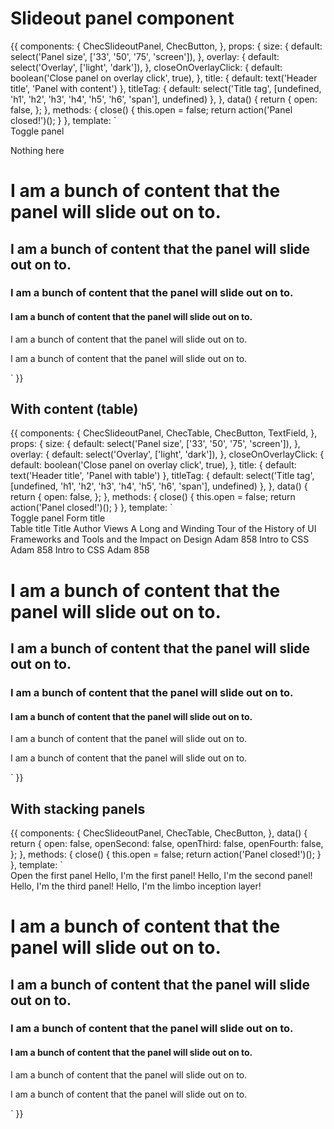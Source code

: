 
<Meta title="Components/Slideout panel" component={ChecSlideoutPanel} />

# Slideout panel component

<Props of={ChecSlideoutPanel} />

<Preview>
  <Story name="Default">
    {{
      components: {
        ChecSlideoutPanel,
        ChecButton,
      },
      props: {
        size: {
          default: select('Panel size', ['33', '50', '75', 'screen']),
        },
        overlay: {
          default: select('Overlay', ['light', 'dark']),
        },
        closeOnOverlayClick: {
          default: boolean('Close panel on overlay click', true),
        },
        title: {
          default: text('Header title', 'Panel with content')
        },
        titleTag: {
          default: select('Title tag', [undefined, 'h1', 'h2', 'h3', 'h4', 'h5', 'h6', 'span'], undefined)
        },
      },
      data() {
        return {
          open: false,
        };
      },
      methods: {
        close() {
          this.open = false;
          return action('Panel closed!')();
        }
      },
      template: `
        <div>
          <ChecButton @click="open = !open" color="primary" class="m-20">
            Toggle panel
          </ChecButton>
          <ChecSlideoutPanel
            v-if="open"
            :size="size"
            :overlay="overlay"
            :title="title"
            :titleTag="titleTag"
            @close="close"
            :closeOnOverlayClick="closeOnOverlayClick"
          >
            <p class="self-center mx-auto">Nothing here</p>
            <template v-slot:toolbar>
              <ChecButton
                variant="small"
                outline
                color="red"
              >
                Some action
              </ChecButton>
              <div class="flex">
                <ChecButton @click="close" color="primary" text-only class="p-0">
                  Cancel
                </ChecButton>
                <ChecButton class="ml-5" color="primary">
                  Save
                </ChecButton>
              </div>
            </template>
          </ChecSlideoutPanel>
          <h1 class="m-20 font-bold">I am a bunch of content that the panel will slide out on to.</h1>
          <h2 class="m-20">I am a bunch of content that the panel will slide out on to.</h2>
          <h3 class="m-20">I am a bunch of content that the panel will slide out on to.</h3>
          <h4 class="m-20">I am a bunch of content that the panel will slide out on to.</h4>
          <p class="m-20">I am a bunch of content that the panel will slide out on to.</p>
          <p class="m-20">I am a bunch of content that the panel will slide out on to.</p>
        </div>`
    }}
  </Story>
</Preview>

## With content (table)

<Preview>
  <Story name="With content">
    {{
      components: {
        ChecSlideoutPanel,
        ChecTable,
        ChecButton,
        TextField,
      },
      props: {
        size: {
          default: select('Panel size', ['33', '50', '75', 'screen']),
        },
        overlay: {
          default: select('Overlay', ['light', 'dark']),
        },
        closeOnOverlayClick: {
          default: boolean('Close panel on overlay click', true),
        },
        title: {
          default: text('Header title', 'Panel with table')
        },
        titleTag: {
          default: select('Title tag', [undefined, 'h1', 'h2', 'h3', 'h4', 'h5', 'h6', 'span'], undefined)
        },
      },
      data() {
        return {
          open: false,
        };
      },
      methods: {
        close() {
          this.open = false;
          return action('Panel closed!')();
        }
      },
      template: `
        <div>
          <ChecButton @click="open = !open" color="primary" class="m-20">
            Toggle panel
          </ChecButton>
          <ChecSlideoutPanel
            v-if="open"
            :size="size"
            :overlay="overlay"
            :title="title"
            :titleTag="titleTag"
            @close="close"
            :closeOnOverlayClick="closeOnOverlayClick"
          >
            <span class="block text-lg text-gray-500 font-bold mb-4">
              Form title
            </span>
            <!-- flex grid -->
            <div class="flex -mx-2 mb-6">
              <div class="w-1/2 px-2">
                <TextField
                  class="w-full"
                  placeholder="First Name"
                />
              </div>
              <div class="w-1/2 px-2">
                <TextField
                  class="w-full"
                  placeholder="Last Name"
                />
              </div>
            </div>
            <span class="block text-lg text-gray-500 font-bold mb-4">
              Table title
            </span>
            <!-- flex grid -->
            <ChecTable table-class="table-fixed">
              <thead>
                <tr>
                  <th class="w-1/2">Title</th>
                  <th class="w-1/2">Author</th>
                  <th class="w-1/2">Views</th>
                </tr>
              </thead>
              <tbody>
                <tr>
                  <td>A Long and Winding Tour of the History of UI Frameworks and Tools and the Impact on Design</td>
                  <td>Adam</td>
                  <td>858</td>
                </tr>
                <tr>
                  <td>Intro to CSS</td>
                  <td>Adam</td>
                  <td>858</td>
                </tr>
                <tr>
                  <td>Intro to CSS</td>
                  <td>Adam</td>
                  <td>858</td>
                </tr>
              </tbody>
          </ChecTable>
          <template v-slot:toolbar>
            <ChecButton
              variant="small"
              outline
              color="red"
            >
              Some action
            </ChecButton>
            <div class="flex">
              <ChecButton @click="close" color="primary" text-only class="p-0">
                Cancel
              </ChecButton>
              <ChecButton class="ml-5" color="primary">
                Save
              </ChecButton>
            </div>
          </template>
        </ChecSlideoutPanel>
        <h1 class="m-20 font-bold">I am a bunch of content that the panel will slide out on to.</h1>
        <h2 class="m-20">I am a bunch of content that the panel will slide out on to.</h2>
        <h3 class="m-20">I am a bunch of content that the panel will slide out on to.</h3>
        <h4 class="m-20">I am a bunch of content that the panel will slide out on to.</h4>
        <p class="m-20">I am a bunch of content that the panel will slide out on to.</p>
        <p class="m-20">I am a bunch of content that the panel will slide out on to.</p>
      </div>`
    }}
  </Story>
</Preview>

## With stacking panels

<Preview>
  <Story name="With stacking panels">
    {{
      components: {
        ChecSlideoutPanel,
        ChecTable,
        ChecButton,
      },
      data() {
        return {
          open: false,
          openSecond: false,
          openThird: false,
          openFourth: false,
        };
      },
      methods: {
        close() {
          this.open = false;
          return action('Panel closed!')();
        }
      },
      template: `
        <div>
          <ChecButton
            @click="open = !open"
            color="primary"
            class="m-20"
          >
            Open the first panel
          </ChecButton>
          <ChecSlideoutPanel
            v-if="open"
            size="75"
            overlay="light"
            title="First panel"
            titleTag="h2"
            @close="close"
            closeOnOverlayClick
          >
            Hello, I'm the first panel!
            <ChecSlideoutPanel
              v-if="openSecond"
              title="Second panel"
              size="75"
              overlay="light"
              titleTag="h2"
              closeOnOverlayClick
              @close="openSecond = false"
            >
              Hello, I'm the second panel!
              <ChecSlideoutPanel
                v-if="openThird"
                title="Third panel"
                size="75"
                overlay="light"
                titleTag="h2"
                closeOnOverlayClick
                @close="openThird = false"
              >
                Hello, I'm the third panel!
                <ChecSlideoutPanel
                  v-if="openFourth"
                  title="Limbo panel"
                  size="75"
                  overlay="light"
                  titleTag="h2"
                  closeOnOverlayClick
                  @close="openFourth = false"
                >
                Hello, I'm the limbo inception layer!
                <template v-slot:toolbar>
                  <ChecButton @click="openFourth = false" color="primary" text-only class="p-0">
                    Cancel
                  </ChecButton>
                </template>
              </ChecSlideoutPanel>
                <template v-slot:toolbar>
                  <ChecButton
                    variant="small"
                    outline
                    color="primary"
                    @click="openFourth = true"
                  >
                    Open the fourth panel
                  </ChecButton>
                  <div class="flex">
                    <ChecButton @click="openThird = false" color="primary" text-only class="p-0">
                      Cancel
                    </ChecButton>
                    <ChecButton class="ml-5" color="primary">
                      Save
                    </ChecButton>
                  </div>
                </template>
              </ChecSlideoutPanel>
              <template v-slot:toolbar>
                <ChecButton
                  variant="small"
                  outline
                  color="primary"
                  @click="openThird = true"
                >
                  Open the third panel
                </ChecButton>
                <div class="flex">
                  <ChecButton @click="openSecond = false" color="primary" text-only class="p-0">
                    Cancel
                  </ChecButton>
                  <ChecButton class="ml-5" color="primary">
                    Save
                  </ChecButton>
                </div>
              </template>
            </ChecSlideoutPanel>
          <template v-slot:toolbar>
            <ChecButton
              variant="small"
              color="primary"
              outline
              @click="openSecond = true"
            >
              Open the second panel
            </ChecButton>
            <div class="flex">
              <ChecButton @click="close" color="primary" text-only class="p-0">
                Cancel
              </ChecButton>
              <ChecButton class="ml-5" color="primary">
                Save
              </ChecButton>
            </div>
          </template>
        </ChecSlideoutPanel>
        <h1 class="m-20 font-bold">I am a bunch of content that the panel will slide out on to.</h1>
        <h2 class="m-20">I am a bunch of content that the panel will slide out on to.</h2>
        <h3 class="m-20">I am a bunch of content that the panel will slide out on to.</h3>
        <h4 class="m-20">I am a bunch of content that the panel will slide out on to.</h4>
        <p class="m-20">I am a bunch of content that the panel will slide out on to.</p>
        <p class="m-20">I am a bunch of content that the panel will slide out on to.</p>
      </div>`
    }}
  </Story>
</Preview>
